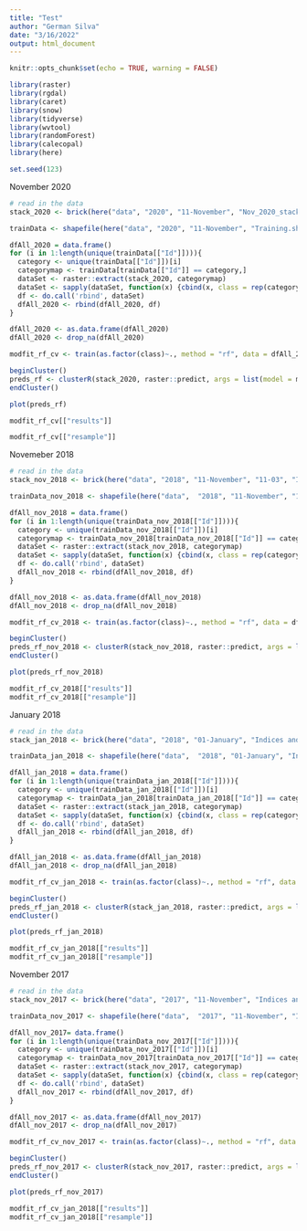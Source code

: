```yaml
---
title: "Test"
author: "German Silva"
date: "3/16/2022"
output: html_document
---
```


```r
knitr::opts_chunk$set(echo = TRUE, warning = FALSE)

library(raster)
library(rgdal)
library(caret)
library(snow)
library(tidyverse)
library(wvtool)
library(randomForest)
library(calecopal)
library(here)

set.seed(123)
```

November 2020

```r
# read in the data
stack_2020 <- brick(here("data", "2020", "11-November", "Nov_2020_stack.tif"))

trainData <- shapefile(here("data", "2020", "11-November", "Training.shp"))
```


```r
dfAll_2020 = data.frame()
for (i in 1:length(unique(trainData[["Id"]]))){
  category <- unique(trainData[["Id"]])[i]
  categorymap <- trainData[trainData[["Id"]] == category,]
  dataSet <- raster::extract(stack_2020, categorymap)
  dataSet <- sapply(dataSet, function(x) {cbind(x, class = rep(categorymap[["Id"]], nrow(x)))})
  df <- do.call('rbind', dataSet)
  dfAll_2020 <- rbind(dfAll_2020, df)
}
```

```r
dfAll_2020 <- as.data.frame(dfAll_2020)
dfAll_2020 <- drop_na(dfAll_2020)

modfit_rf_cv <- train(as.factor(class)~., method = "rf", data = dfAll_2020, trControl = trainControl(method = "cv", number = 10))

beginCluster()
preds_rf <- clusterR(stack_2020, raster::predict, args = list(model = modfit_rf_cv))
endCluster()

plot(preds_rf)
```

```r
modfit_rf_cv[["results"]]
```

```r
modfit_rf_cv[["resample"]]
```

Novemeber 2018

```r
# read in the data
stack_nov_2018 <- brick(here("data", "2018", "11-November", "11-03", "Indices", "Nov_2018_stack.tif"))

trainData_nov_2018 <- shapefile(here("data",  "2018", "11-November", "11-03", "Indices", "Training.shp"))
```


```r
dfAll_nov_2018 = data.frame()
for (i in 1:length(unique(trainData_nov_2018[["Id"]]))){
  category <- unique(trainData_nov_2018[["Id"]])[i]
  categorymap <- trainData_nov_2018[trainData_nov_2018[["Id"]] == category,]
  dataSet <- raster::extract(stack_nov_2018, categorymap)
  dataSet <- sapply(dataSet, function(x) {cbind(x, class = rep(categorymap[["Id"]], nrow(x)))})
  df <- do.call('rbind', dataSet)
  dfAll_nov_2018 <- rbind(dfAll_nov_2018, df)
}
```

```r
dfAll_nov_2018 <- as.data.frame(dfAll_nov_2018)
dfAll_nov_2018 <- drop_na(dfAll_nov_2018)

modfit_rf_cv_2018 <- train(as.factor(class)~., method = "rf", data = dfAll_nov_2018, trControl = trainControl(method = "cv", number = 10))

beginCluster()
preds_rf_nov_2018 <- clusterR(stack_nov_2018, raster::predict, args = list(model = modfit_rf_cv_2018))
endCluster()

plot(preds_rf_nov_2018)

modfit_rf_cv_2018[["results"]]
modfit_rf_cv_2018[["resample"]]
```
January 2018

```r
# read in the data
stack_jan_2018 <- brick(here("data", "2018", "01-January", "Indices and DEM", "Jan_2018_stack.tif"))

trainData_jan_2018 <- shapefile(here("data",  "2018", "01-January", "Indices and DEM", "Training.shp"))
```


```r
dfAll_jan_2018 = data.frame()
for (i in 1:length(unique(trainData_jan_2018[["Id"]]))){
  category <- unique(trainData_jan_2018[["Id"]])[i]
  categorymap <- trainData_jan_2018[trainData_jan_2018[["Id"]] == category,]
  dataSet <- raster::extract(stack_jan_2018, categorymap)
  dataSet <- sapply(dataSet, function(x) {cbind(x, class = rep(categorymap[["Id"]], nrow(x)))})
  df <- do.call('rbind', dataSet)
  dfAll_jan_2018 <- rbind(dfAll_jan_2018, df)
}
```

```r
dfAll_jan_2018 <- as.data.frame(dfAll_jan_2018)
dfAll_jan_2018 <- drop_na(dfAll_jan_2018)

modfit_rf_cv_jan_2018 <- train(as.factor(class)~., method = "rf", data = dfAll_jan_2018, trControl = trainControl(method = "cv", number = 10))

beginCluster()
preds_rf_jan_2018 <- clusterR(stack_jan_2018, raster::predict, args = list(model = modfit_rf_cv_jan_2018))
endCluster()

plot(preds_rf_jan_2018)

modfit_rf_cv_jan_2018[["results"]]
modfit_rf_cv_jan_2018[["resample"]]
```

November 2017
```r
# read in the data
stack_nov_2017 <- brick(here("data", "2017", "11-November", "Indices and DEM", "Nov_2017_stack.tif"))

trainData_nov_2017 <- shapefile(here("data",  "2017", "11-November", "Indices and DEM", "Training.shp"))
```


```r
dfAll_nov_2017= data.frame()
for (i in 1:length(unique(trainData_nov_2017[["Id"]]))){
  category <- unique(trainData_nov_2017[["Id"]])[i]
  categorymap <- trainData_nov_2017[trainData_nov_2017[["Id"]] == category,]
  dataSet <- raster::extract(stack_nov_2017, categorymap)
  dataSet <- sapply(dataSet, function(x) {cbind(x, class = rep(categorymap[["Id"]], nrow(x)))})
  df <- do.call('rbind', dataSet)
  dfAll_nov_2017 <- rbind(dfAll_nov_2017, df)
}
```

```r
dfAll_nov_2017 <- as.data.frame(dfAll_nov_2017)
dfAll_nov_2017 <- drop_na(dfAll_nov_2017)

modfit_rf_cv_nov_2017 <- train(as.factor(class)~., method = "rf", data = dfAll_nov_2017, trControl = trainControl(method = "cv", number = 10))

beginCluster()
preds_rf_nov_2017 <- clusterR(stack_nov_2017, raster::predict, args = list(model = modfit_rf_cv_nov_2017))
endCluster()

plot(preds_rf_nov_2017)

modfit_rf_cv_jan_2018[["results"]]
modfit_rf_cv_jan_2018[["resample"]]
```